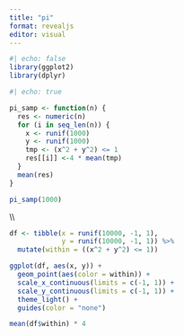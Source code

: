 ```yaml
---
title: "pi"
format: revealjs
editor: visual
---
```


```r
#| echo: false
library(ggplot2)
library(dplyr)
```

```r
#| echo: true

pi_samp <- function(n) {
  res <- numeric(n)
  for (i in seq_len(n)) {
    x <- runif(1000)
    y <- runif(1000)
    tmp <- (x^2 + y^2) <= 1
    res[[i]] <-4 * mean(tmp)
  }
  mean(res)
}

pi_samp(1000)
```

\\\\

```r
df <- tibble(x = runif(10000, -1, 1),
             y = runif(10000, -1, 1)) %>%
  mutate(within = ((x^2 + y^2) <= 1))

ggplot(df, aes(x, y)) +
  geom_point(aes(color = within)) +
  scale_x_continuous(limits = c(-1, 1)) +
  scale_y_continuous(limits = c(-1, 1)) +
  theme_light() +
  guides(color = "none")

mean(df$within) * 4
```
